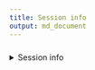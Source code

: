 ```yaml
---
title: Session info
output: md_document
---
```


<div style="margin: 1.5rem 0rem 0.5rem 0rem;">
<details>
<summary>Session info <i class="fa fa-cogs" aria-hidden="true"></i></summary>
```r
sessionInfo()
```
</details>
</div>
